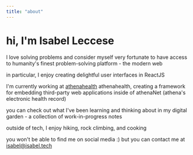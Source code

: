 ```yaml
---
title: "about"
---
```



 # hi, I'm Isabel Leccese

I love solving problems and consider myself very fortunate to have access to humanity's finest problem-solving platform - the modern web 

in particular, I enjoy creating delightful user interfaces in ReactJS

I'm currently working at [athenahealth](https://www.athenahealth.com/) athenahealth, creating a framework for embedding third-party web applications inside of athenaNet (athena's electronic health record)

you can check out what I've been learning and thinking about in my <Link to="/digital-garden">digital garden</Link> - a collection of work-in-progress notes

outside of tech, I enjoy hiking, rock climbing, and cooking

you won't be able to find me on social media :)
but you can contact me at isabel@isabel.tech
